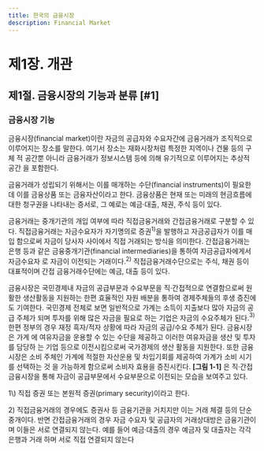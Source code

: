 ```yaml
---
title: 한국의 금융시장
description: Financial Market
---
```


# 제1장. 개관

## 제1절. 금융시장의 기능과 분류 [#1]

### 금융시장 기능

금융시장(financial market)이란 자금의 공급자와 수요자간에 금융거래가 조직적으로 
이루어지는 장소를 말한다. 여기서 장소는 재화시장처럼 특정한 지역이나 건물 등의 구체
적 공간뿐 아니라 금융거래가 정보시스템 등에 의해 유기적으로 이루어지는 추상적 공간
을 포함한다.

금융거래가 성립되기 위해서는 이를 매개하는 수단(financial instruments)이 필요한데 
이를 금융상품 또는 금융자산이라고 한다. 금융상품은 현재 또는 미래의 현금흐름에 대한 
청구권을 나타내는 증서로, 그 예로는 예금·대출, 채권, 주식 등이 있다.

금융거래는 중개기관의 개입 여부에 따라 직접금융거래와 간접금융거래로 구분할 수 있
다. 직접금융거래는 자금수요자가 자기명의로 증권$^{1)}$을 발행하고 자금공급자가 이를 매입
함으로써 자금이 당사자 사이에서 직접 거래되는 방식을 의미한다. 간접금융거래는 은행 
등과 같은 금융중개기관(financial intermediaries)을 통하여 자금공급자에게서 자금수요자
로 자금이 이전되는 거래이다.$^{2)}$ 직접금융거래수단으로는 주식, 채권 등이 대표적이며 간접
금융거래수단에는 예금, 대출 등이 있다. 

금융시장은 국민경제내 자금의 공급부문과 수요부문을 직·간접적으로 연결함으로써 원
활한 생산활동을 지원하는 한편 효율적인 자원 배분을 통하여 경제주체들의 후생 증진에
도 기여한다. 국민경제 전체로 보면 일반적으로 가계는 소득이 지출보다 많아 자금의 공급
주체가 되며 투자를 위해 많은 자금을 필요로 하는 기업은 자금의 수요주체가 된다.$^{3)}$ 한편 
정부의 경우 재정 흑자/적자 상황에 따라 자금의 공급/수요 주체가 된다. 금융시장은 가계
에 여유자금을 운용할 수 있는 수단을 제공하고 이러한 여유자금을 생산 및 투자를 담당하
는 기업 등으로 이전시킴으로써 국가경제의 생산 활동을 지원한다. 또한 금융시장은 소비
주체인 가계에 적절한 자산운용 및 차입기회를 제공하여 가계가 소비 시기를 선택하는 것
을 가능하게 함으로써 소비자 효용을 증진시킨다. __[그림 1-1]__ 은 직·간접금융시장을 통해 자금이 공급부문에서 수요부문으로 이전되는 모습을 보여주고 있다. 

<GComment>
1\) 직접 증권 또는 본원적 증권(primary security)이라고 한다.

2\) 직접금융거래의 경우에도 증권사 등 금융기관을 거치지만 이는 거래 체결 등의 단순중개이다. 반면 간접금융거래의 경우 자금 수요자 및 
공급자의 거래상대방은 금융기관이며 이들은 서로 연결되지 않는다. 예를 들어 예금·대출의 경우 예금자 및 대출자는 각각 은행과 거래
하며 서로 직접 연결되지 않는다
</GComment>
